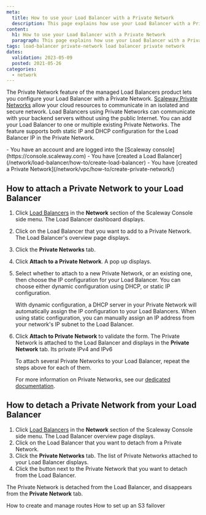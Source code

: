 ```yaml
---
meta:
  title: How to use your Load Balancer with a Private Network
  description: This page explains how use your Load Balancer with a Private Network
content:
  h1: How to use your Load Balancer with a Private Network
  paragraph: This page explains how use your Load Balancer with a Private Network
tags: load-balancer private-network load balancer private network
dates:
  validation: 2023-05-09
  posted: 2021-05-26
categories:
  - network
---
```


The Private Network feature of the managed Load Balancers product lets you configure your Load Balancer with a Private Network. [Scaleway Private Networks](/network/vpc/concepts/#private-networks) allow your cloud resources to communicate in an isolated and secure network. Load Balancers using Private Networks can communicate with your backend servers without using the public Internet. You can add your Load Balancer to one or multiple existing Private Networks. The feature supports both static IP and DHCP configuration for the Load Balancer IP in the Private Network.

<Macro id="iam-requirements" />

<Message type="requirement">
  - You have an account and are logged into the [Scaleway console](https://console.scaleway.com)
  - You have [created a Load Balancer](/network/load-balancer/how-to/create-load-balancer)
  - You have [created a Private Network](/network/vpc/how-to/create-private-network/)
</Message>

## How to attach a Private Network to your Load Balancer

1. Click [Load Balancers](https://console.scaleway.com/load-balancer/lbs) in the **Network** section of the Scaleway Console side menu. The Load Balancer dashboard displays.
2. Click on the Load Balancer that you want to add to a Private Network. The Load Balancer's overview page displays.
3.  Click the **Private Networks** tab.
4. Click **Attach to a Private Network**. A pop up displays.
5. Select whether to attach to a new Private Network, or an existing one, then choose the IP configuration for your Load Balancer. You can choose either dynamic configuration using DHCP, or static IP configuration. 

    With dynamic configuration, a DHCP server in your Private Network will automatically assign the IP configuration to your Load Balancers. When using static configuration, you can manually assign an IP address from your network's IP subnet to the Load Balancer. 
6. Click **Attach to Private Network** to validate the form. The Private Network is attached to the Load Balancer and displays in the **Private Network** tab. Its private IPv4 and IPv6 

    To attach several Private Networks to your Load Balancer, repeat the steps above for each of them.

    For more information on Private Networks, see our [dedicated documentation](/network/vpc/concepts/#private-networks).

## How to detach a Private Network from your Load Balancer

1. Click [Load Balancers](https://console.scaleway.com/load-balancer/lbs) in the **Network** section of the Scaleway Console side menu. The Load Balancer overview page displays. 
2. Click on the Load Balancer that you want to detach from a Private Network.
3. Click the **Private Networks** tab. The list of Private Networks attached to your Load Balancer displays.
4. Click the <Icon name="unlink" /> button next to the Private Network that you want to detach from the Load Balancer.
    <Lightbox src="scaleway-load-balancer-detach-private-network.webp" alt="" />

The Private Network is detached from the Load Balancer, and disappears from the **Private Network** tab.



<Navigation title="See Also">
  <PreviousButton to="/network/load-balancer/how-to/create-manage-routes/">How to create and manage routes</PreviousButton>
  <NextButton to="/network/load-balancer/how-to/set-up-s3-failover/">How to set up an S3 failover</NextButton>
</Navigation>
